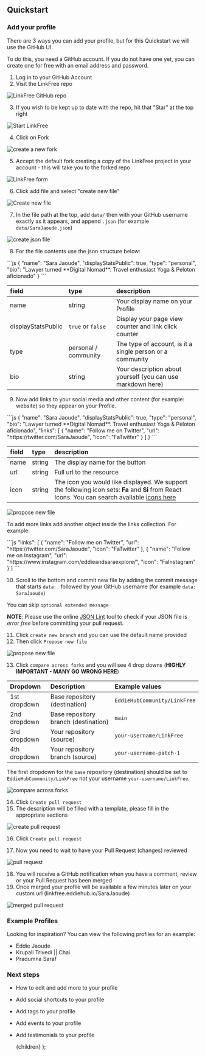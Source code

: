 
<QuickstartVideo>
</QuickstartVideo>

## Quickstart

### Add your profile

There are 3 ways you can add your profile, but for this Quickstart we will use the GitHub UI.

To do this, you need a GitHub account. If you do not have one yet, you can create one for free with an email address and password.

1. Log in to your GitHub Account
2. Visit the <Link href="https://github.com/EddieHubCommunity/LinkFree">LinkFree repo</Link>

![LinkFree GitHub repo](https://user-images.githubusercontent.com/82668196/208292176-fb2bedf9-8dd1-4fff-b422-30d54f2fdd48.png)

3. If you wish to be kept up to date with the repo, hit that "Star" at the top right

![Start LinkFree](https://user-images.githubusercontent.com/51131670/210128265-8a23977a-e80e-4037-b94b-253f5a23b8e7.png)

4. Click on Fork

![create a new fork](https://user-images.githubusercontent.com/51131670/210128263-0716b260-5922-4db3-933d-f7e992b668a9.png)

5. Accept the default fork creating a copy of the LinkFree project in your account - this will take you to the forked repo

![LinkFree form](https://user-images.githubusercontent.com/82668196/208292178-92daccad-293d-407a-9d8d-0a86b63d6bd7.png)

6. Click add file and select "create new file"

![Create new file](https://user-images.githubusercontent.com/51131670/210201815-9c56ca28-19e8-4ef9-9934-6014d5262624.png)

7. In the file path at the top, add `data/` then with your GitHub username exactly as it appears, and append `.json` (for example `data/SaraJaoude.json`)

![create json file](https://user-images.githubusercontent.com/82668196/208292180-e0caee14-5eb3-42f1-9035-dabae4ce84f6.png)

8. For the file contents use the json structure below:

<ClipboardCopy>
```js
{
  "name": "Sara Jaoude",
  "displayStatsPublic": true,
  "type": "personal",
  "bio": "Lawyer turned **Digital Nomad**. Travel enthusiast Yoga & Peloton aficionado"
}
```
</ClipboardCopy>

| field              | type                 | description                                                 |
| :----------------- | :------------------- | :---------------------------------------------------------- |
| name               | string               | Your display name on your Profile                           |
| displayStatsPublic | `true` or `false`    | Display your page view counter and link click counter       |
| type               | personal / community | The type of account, is it a single person or a community   |
| bio                | string               | Your description about yourself (you can use markdown here) |

9. Now add links to your social media and other content (for example: website) so they appear on your Profile.

<ClipboardCopy>
```js
{
  "name": "Sara Jaoude",
  "displayStatsPublic": true,
  "type": "personal",
  "bio": "Lawyer turned **Digital Nomad**. Travel enthusiast Yoga & Peloton aficionado",
  "links": [
    {
      "name": "Follow me on Twitter",
      "url": "https://twitter.com/SaraJaoude",
      "icon": "FaTwitter"
    }
  ]
}
```
</ClipboardCopy>

| field | type   | description                                                                                                                                                                          |
| :---- | :----- | :----------------------------------------------------------------------------------------------------------------------------------------------------------------------------------- |
| name  | string | The display name for the button                                                                                                                                                      |
| url   | string | Full url to the resource                                                                                                                                                             |
| icon  | string | The icon you would like displayed. We support the following icon sets: **Fa** and **Si** from React Icons. You can search available [icons here](https://linkfree.eddiehub.io/icons) |

![propose new file](https://user-images.githubusercontent.com/82668196/208292185-743dc114-5699-4b58-bf5c-c5fc74f0248d.png)

To add more links add another object inside the links collection. For example:

<ClipboardCopy>
```js
  "links": [
    {
      "name": "Follow me on Twitter",
      "url": "https://twitter.com/SaraJaoude",
      "icon": "FaTwitter"
    },
    {
      "name": "Follow me on Instagram",
      "url": "https://www.instagram.com/eddieandsaraexplore/",
      "icon": "FaInstagram"
    }
  ]
```
</ClipboardCopy>

10. Scroll to the bottom and commit new file by adding the commit message that starts `data: ` followed by your GitHub username (for example `data: SaraJaoude`)

You can skip `optional extended message`

**NOTE**: Please use the online [JSON Lint](https://jsonlint.com) tool to check if your JSON file is *error free* before committing your pull request.

11. Click `create new branch` and you can use the default name provided
12. Then click `Propose new file`

![propose new file](https://user-images.githubusercontent.com/82668196/208292186-d954f0e5-bdb0-4177-ac14-eb5d99b329dd.png)

13. Click `compare across forks` and you will see 4 drop downs (**HIGHLY IMPORTANT - MANY GO WRONG HERE**)

| Dropdown     | Description                          | Example values               |
| :----------- | :----------------------------------- | :--------------------------- |
| 1st dropdown | Base repository (destination)        | `EddieHubCommunity/LinkFree` |
| 2nd dropdown | Base repository branch (destination) | `main`                       |
| 3rd dropdown | Your repository (source)             | `your-username/LinkFree`     |
| 4th dropdown | Your repository branch (source)      | `your-username-patch-1`      |

The first dropdown for the `base` repository (destination) should be set to `EddieHubCommunity/LinkFree` not your username `your-username/LinkFree`.

![compare across forks](https://user-images.githubusercontent.com/82668196/208292189-513b4213-a3a7-4a45-a834-ac6ce6b9217a.png)

14. Click `Create pull request`
15. The description will be filled with a template, please fill in the appropriate sections

![create pull request](https://user-images.githubusercontent.com/82668196/208292192-704402e7-c2d6-432e-8dab-cb6a678866c1.png)

16. Click `Create pull request`

17. Now you need to wait to have your Pull Request (changes) reviewed

![pull request](https://user-images.githubusercontent.com/82668196/208292196-c374d328-6bed-4f7b-adbc-b55c29b7c367.png)

18. You will receive a GitHub notification when you have a comment, review or your Pull Request has been merged
19. Once merged your profile will be available a few minutes later on your custom url (<Link href="https://linkfree.eddiehub.io/SaraJaoude">linkfree.eddiehub.io/SaraJaoude</Link>)

![merged pull request](https://user-images.githubusercontent.com/82668196/208292199-e7a01541-5356-4b2f-8b3e-94be121c661f.png)

### Example Profiles

Looking for inspiration? You can view the following profiles for an example:

- <Link href="https://github.com/EddieHubCommunity/LinkFree/blob/main/data/eddiejaoude.json">
    Eddie Jaoude
  </Link>
- <Link href="https://github.com/EddieHubCommunity/LinkFree/blob/main/data/krupalitrivedi.json">
    Krupali Trivedi || Chai
  </Link>
- <Link href="https://github.com/EddieHubCommunity/LinkFree/blob/main/data/Pradumnasaraf.json">
    Pradumna Saraf
  </Link>

### Next steps

- How to <Link href="/docs/how-to-guides/editing">edit and add more</Link> to your profile
- Add <Link href="/docs/how-to-guides/socials-shortcuts">social shortcuts</Link> to your profile
- Add <Link href="/docs/how-to-guides/tags">tags</Link> to your profile
- Add <Link href="/docs/how-to-guides/events">events</Link> to your profile
- Add <Link href="/docs/how-to-guides/testimonials">testimonials</Link> to your profile

  <DocsLayout title="LinkFree QuickStart Documentation">{children}</DocsLayout>
);
